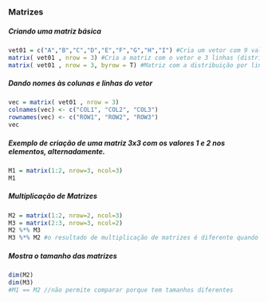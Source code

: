 ### Matrizes
##### Criando uma matriz básica
```r
vet01 = c("A","B","C","D","E","F","G","H","I") #Cria um vetor com 9 valores
matrix( vet01 , nrow = 3) #Cria a matriz com o vetor e 3 linhas (distribuição por colunas)
matrix( vet01 , nrow = 3, byrow = T) #Matriz com a distribuição por linhas
```

##### Dando nomes às colunas e linhas do vetor
```r
vec = matrix( vet01 , nrow = 3)
colnames(vec) <- c("COL1", "COL2", "COL3")
rownames(vec) <- c("ROW1", "ROW2", "ROW3")
vec
```

##### Exemplo de criação de uma matriz 3x3 com os valores 1 e 2 nos elementos, alternadamente.
```r
M1 = matrix(1:2, nrow=3, ncol=3)
M1
```

##### Multiplicação de Matrizes
```r
M2 = matrix(1:2, nrow=2, ncol=3)
M3 = matrix(2:3, nrow=3, ncol=2)
M2 %*% M3
M3 %*% M2 #o resultado de multiplicação de matrizes é diferente quando se inverte as matrizes
```

##### Mostra o tamanho das matrizes
```r
dim(M2)
dim(M3)
#M1 == M2 //não permite comparar porque tem tamanhos diferentes
```